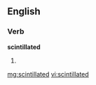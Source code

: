 ==English==

===Verb===
'''scintillated'''

# {{past of|[[scintillate]]}}

[[mg:scintillated]]
[[vi:scintillated]]